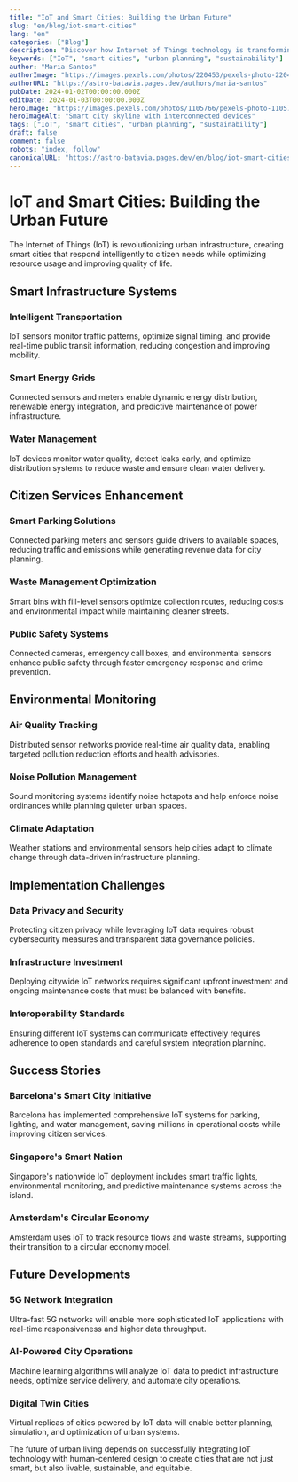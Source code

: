 ```yaml
---
title: "IoT and Smart Cities: Building the Urban Future"
slug: "en/blog/iot-smart-cities"
lang: "en"
categories: ["Blog"]
description: "Discover how Internet of Things technology is transforming urban infrastructure, improving city services, and creating more sustainable communities."
keywords: ["IoT", "smart cities", "urban planning", "sustainability"]
author: "Maria Santos"
authorImage: "https://images.pexels.com/photos/220453/pexels-photo-220453.jpeg?auto=compress&cs=tinysrgb&w=1260&h=750&dpr=1"
authorURL: "https://astro-batavia.pages.dev/authors/maria-santos"
pubDate: 2024-01-02T00:00:00.000Z
editDate: 2024-01-03T00:00:00.000Z
heroImage: "https://images.pexels.com/photos/1105766/pexels-photo-1105766.jpeg?auto=compress&cs=tinysrgb&w=1260&h=750&dpr=1"
heroImageAlt: "Smart city skyline with interconnected devices"
tags: ["IoT", "smart cities", "urban planning", "sustainability"]
draft: false
comment: false
robots: "index, follow"
canonicalURL: "https://astro-batavia.pages.dev/en/blog/iot-smart-cities"
---
```


# IoT and Smart Cities: Building the Urban Future

The Internet of Things (IoT) is revolutionizing urban infrastructure, creating smart cities that respond intelligently to citizen needs while optimizing resource usage and improving quality of life.

## Smart Infrastructure Systems

### Intelligent Transportation

IoT sensors monitor traffic patterns, optimize signal timing, and provide real-time public transit information, reducing congestion and improving mobility.

### Smart Energy Grids

Connected sensors and meters enable dynamic energy distribution, renewable energy integration, and predictive maintenance of power infrastructure.

### Water Management

IoT devices monitor water quality, detect leaks early, and optimize distribution systems to reduce waste and ensure clean water delivery.

## Citizen Services Enhancement

### Smart Parking Solutions

Connected parking meters and sensors guide drivers to available spaces, reducing traffic and emissions while generating revenue data for city planning.

### Waste Management Optimization

Smart bins with fill-level sensors optimize collection routes, reducing costs and environmental impact while maintaining cleaner streets.

### Public Safety Systems

Connected cameras, emergency call boxes, and environmental sensors enhance public safety through faster emergency response and crime prevention.

## Environmental Monitoring

### Air Quality Tracking

Distributed sensor networks provide real-time air quality data, enabling targeted pollution reduction efforts and health advisories.

### Noise Pollution Management

Sound monitoring systems identify noise hotspots and help enforce noise ordinances while planning quieter urban spaces.

### Climate Adaptation

Weather stations and environmental sensors help cities adapt to climate change through data-driven infrastructure planning.

## Implementation Challenges

### Data Privacy and Security

Protecting citizen privacy while leveraging IoT data requires robust cybersecurity measures and transparent data governance policies.

### Infrastructure Investment

Deploying citywide IoT networks requires significant upfront investment and ongoing maintenance costs that must be balanced with benefits.

### Interoperability Standards

Ensuring different IoT systems can communicate effectively requires adherence to open standards and careful system integration planning.

## Success Stories

### Barcelona's Smart City Initiative

Barcelona has implemented comprehensive IoT systems for parking, lighting, and water management, saving millions in operational costs while improving citizen services.

### Singapore's Smart Nation

Singapore's nationwide IoT deployment includes smart traffic lights, environmental monitoring, and predictive maintenance systems across the island.

### Amsterdam's Circular Economy

Amsterdam uses IoT to track resource flows and waste streams, supporting their transition to a circular economy model.

## Future Developments

### 5G Network Integration

Ultra-fast 5G networks will enable more sophisticated IoT applications with real-time responsiveness and higher data throughput.

### AI-Powered City Operations

Machine learning algorithms will analyze IoT data to predict infrastructure needs, optimize service delivery, and automate city operations.

### Digital Twin Cities

Virtual replicas of cities powered by IoT data will enable better planning, simulation, and optimization of urban systems.

The future of urban living depends on successfully integrating IoT technology with human-centered design to create cities that are not just smart, but also livable, sustainable, and equitable.
